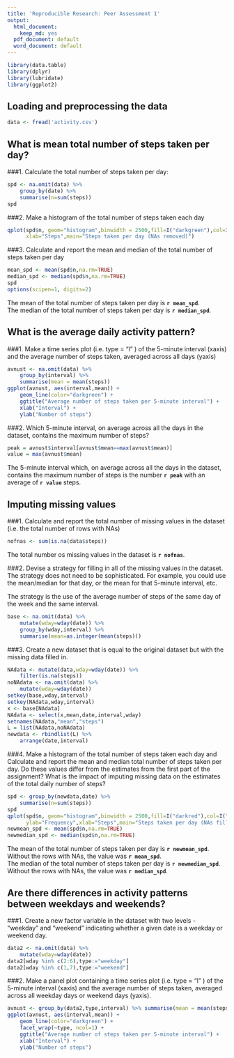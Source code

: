 ```yaml
---
title: 'Reproducible Research: Peer Assessment 1'
output:
  html_document:
    keep_md: yes
  pdf_document: default
  word_document: default
---
```

```r
library(data.table)
library(dplyr)
library(lubridate)
library(ggplot2)
```
## Loading and preprocessing the data
```r
data <- fread('activity.csv')
```

## What is mean total number of steps taken per day?

###1. Calculate the total number of steps taken per day:
```r
spd <- na.omit(data) %>% 
    group_by(date) %>% 
    summarise(n=sum(steps))
spd
```

###2. Make a histogram of the total number of steps taken each day
```r
qplot(spd$n, geom="histogram",binwidth = 2500,fill=I("darkgreen"),col=I("black"),ylab="Frequency",
      xlab="Steps",main="Steps taken per day (NAs removed)")
```

###3. Calculate and report the mean and median of the total number of steps taken per day
```r
mean_spd <- mean(spd$n,na.rm=TRUE)
median_spd <- median(spd$n,na.rm=TRUE)
spd
options(scipen=1, digits=2)
```

The mean of the total number of steps taken per day is **`r mean_spd`**.  
The median of the total number of steps taken per day is **`r median_spd`**.

## What is the average daily activity pattern?

###1. Make a time series plot (i.e. type = "l" ) of the 5-minute interval (xaxis) and the average number of steps taken, averaged across all days (yaxis)
```r
avnust <- na.omit(data) %>% 
    group_by(interval) %>% 
    summarise(mean = mean(steps))
ggplot(avnust, aes(interval,mean)) + 
    geom_line(color="darkgreen") +
    ggtitle("Average number of steps taken per 5-minute interval") +
    xlab("Interval") +
    ylab("Number of steps")
```

###2. Which 5-minute interval, on average across all the days in the dataset, contains the maximum number of steps?
```r
peak = avnust$interval[avnust$mean==max(avnust$mean)]
value = max(avnust$mean)
```

The 5-minute interval which, on average across all the days in the dataset, contains the maximum number of steps is the number **`r peak`** with an average of **`r value`** steps. 

## Imputing missing values

###1. Calculate and report the total number of missing values in the dataset (i.e. the total number of rows with NAs)
```r
nofnas <- sum(is.na(data$steps))
```

The total number os missing values in the dataset is **`r nofnas`**.

###2. Devise a strategy for filling in all of the missing values in the dataset. The strategy does not need to be sophisticated. For example, you could use the mean/median for that day, or the mean for that 5-minute interval, etc.

The strategy is the use of the average number of steps of the same day of the week and the same interval.

```r
base <- na.omit(data) %>% 
    mutate(wday=wday(date)) %>% 
    group_by(wday,interval) %>% 
    summarise(mean=as.integer(mean(steps)))
```


###3. Create a new dataset that is equal to the original dataset but with the missing data filled in.
```r
NAdata <- mutate(data,wday=wday(date)) %>% 
    filter(is.na(steps))
noNAdata <- na.omit(data) %>% 
    mutate(wday=wday(date))
setkey(base,wday,interval)
setkey(NAdata,wday,interval)
x <- base[NAdata]
NAdata <- select(x,mean,date,interval,wday)
setnames(NAdata,"mean","steps")
L = list(NAdata,noNAdata)
newdata <- rbindlist(L) %>% 
    arrange(date,interval)
```

###4. Make a histogram of the total number of steps taken each day and Calculate and report the mean and median total number of steps taken per day. Do these values differ from the estimates from the first part of the assignment? What is the impact of imputing missing data on the estimates of the total daily number of steps?
```r
spd <- group_by(newdata,date) %>% 
    summarise(n=sum(steps))
spd
qplot(spd$n, geom="histogram",binwidth = 2500,fill=I("darkred"),col=I("black"),
      ylab="Frequency",xlab="Steps",main="Steps taken per day (NAs filled)")
newmean_spd <- mean(spd$n,na.rm=TRUE)
newmedian_spd <- median(spd$n,na.rm=TRUE)
```

The mean of the total number of steps taken per day is **`r newmean_spd`**. Without the rows with NAs, the value was **`r mean_spd`**.  
The median of the total number of steps taken per day is **`r newmedian_spd`**. Without the rows with NAs, the value was **`r median_spd`**.  

## Are there differences in activity patterns between weekdays and weekends?

###1. Create a new factor variable in the dataset with two levels - "weekday" and "weekend" indicating whether a given date is a weekday or weekend day.
```r
data2 <- na.omit(data) %>% 
    mutate(wday=wday(date))
data2[wday %in% c(2:6),type:="weekday"]
data2[wday %in% c(1,7),type:="weekend"]
```

###2. Make a panel plot containing a time series plot (i.e. type = "l" ) of the 5-minute interval (xaxis) and the average number of steps taken, averaged across all weekday days or weekend days (yaxis). 
```r
avnust <- group_by(data2,type,interval) %>% summarise(mean = mean(steps))
ggplot(avnust, aes(interval,mean)) +
    geom_line(color="darkgreen") +
    facet_wrap(~type, ncol=1) +
    ggtitle("Average number of steps taken per 5-minute interval") +
    xlab("Interval") +
    ylab("Number of steps")
```
